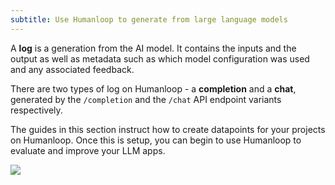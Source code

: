 ```yaml
---
subtitle: Use Humanloop to generate from large language models
---
```


A **log** is a generation from the AI model. It contains the inputs and the output as well as metadata such as which model configuration was used and any associated feedback.

There are two types of log on Humanloop - a **completion** and a **chat**, generated by the `/completion` and the `/chat` API endpoint variants respectively.

The guides in this section instruct how to create datapoints for your projects on Humanloop. Once this is setup, you can begin to use Humanloop to evaluate and improve your LLM apps.

<img src="../../../assets/images/11ae297-image.png" />

